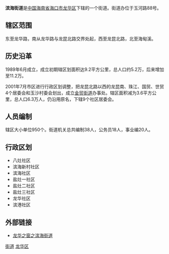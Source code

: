 {{Infobox Settlement
| name = 滨海街道
| image_skyline = File:Binhai Park front entrance in 2012 06.jpg
| imagesize = 250px
| image_caption = 滨海公园
| image_flag = 
| image_shield = 
| pushpin_map = 
| pushpin_label_position = bottom
| subdivision_type = 国家
| subdivision_name = {{CHN}}
| subdivision_type1 = [[中华人民共和国行政区划|省]]
| subdivision_name1 = [[海南省|海南省]]
| subdivision_type2 = [[海南省行政区划|市]]
| subdivision_name2 =  [[海口市|海口市]]
| subdivision_type3 = [[海口市行政区划|区]]
| subdivision_name3 = [[龙华区_(海口市)|龙华区]]
| elevation_m = 
| elevation_ft = 
| area_total_km2 = 
| population_as_of = 
| population_total = 
| population_density_km2 = 
| timezone = [[北京时间|北京时间]]
| utc_offset = +8
| timezone_DST = 
| utc_offset_DST = 
| latd = 
| latm = 
| lats = 
| latNS = 
| longd = 
| longm = 
| longs = 
| longEW = 
| postal_code_type = 邮政编码
| postal_code = 570105
| blank_name = 电话区号
| blank_info = 0898
| website = 
}}
'''滨海街道'''是[[中国|中国]][[海南省|海南省]][[海口市|海口市]][[龙华区_(海口市)|龙华区]]下辖的一个街道。街道办位于玉河路88号。

==辖区范围==
东至龙华路，南从龙华路与龙昆北路交界处起，西至龙昆北路，北至海甸溪。

==历史沿革==
1989年6月成立，成立初期辖区划面积达9.2平方公里，总人口约5.2万，后来增加至11.2万。

2001年7月市区进行行政区划调整，把龙昆北路以西的龙昆南、珠江、国贸、世贸4个居委会和玉沙村委会划出，成立[[金贸街道|金贸街道]]办事处。辖区面积减为3.6平方公里，总人口6.3万人，仍沿用原名，下辖9个社区居委会。 

==人员编制==
辖区大小单位950个。街道机关总共编制38人，公务员18人，事业编20人。

==行政区划==
*八灶社区
*滨海新村社区
*滨海社区
*盐灶一社区
*盐灶二社区
*盐灶三社区
*龙华社区
*滨港社区

==外部链接==
*[https://web.archive.org/web/20090408200425/http://www.hklhq.gov.cn/tszf/displayer.asp?ID=70 龙华之窗之滨海街道]

{{海南小作品}}
{{龙华区行政区划}}
[[Category:海口市龙华区行政区划|街道]]
[[Category:海口街道_(行政区划)|龙华区]]